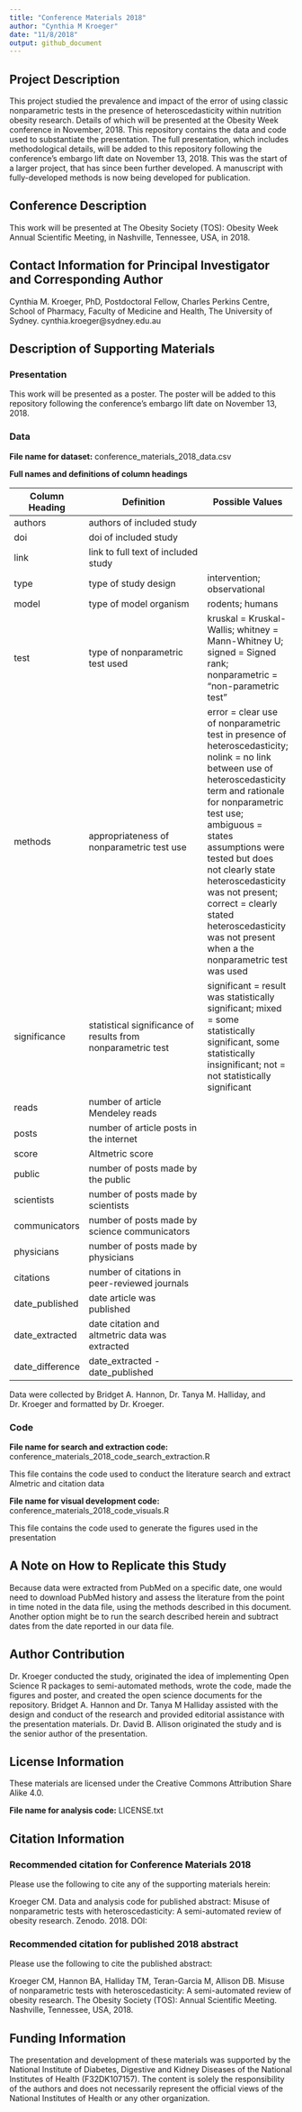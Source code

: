 ```yaml
---
title: "Conference Materials 2018"
author: "Cynthia M Kroeger"
date: "11/8/2018"
output: github_document
---
```

## Project Description 

This project studied the prevalence and impact of the error of using classic nonparametric tests in the presence of heteroscedasticity within nutrition obesity research. Details of which will be presented at the Obesity Week conference in November, 2018. This repository contains the data and code used to substantiate the presentation. The full presentation, which includes methodological details, will be added to this repository following the conference's embargo lift date on November 13, 2018. This was the start of a larger project, that has since been further developed. A manuscript with fully-developed methods is now being developed for publication. 


## Conference Description 

This work will be presented at The Obesity Society (TOS): Obesity Week Annual Scientific Meeting, in Nashville, Tennessee, USA, in 2018. 


## Contact Information for Principal Investigator and Corresponding Author

Cynthia M. Kroeger, PhD, Postdoctoral Fellow, Charles Perkins Centre, School of Pharmacy, Faculty of Medicine and Health, The University of Sydney. cynthia.kroeger@sydney.edu.au 


## Description of Supporting Materials 

### Presentation

This work will be presented as a poster. The poster will be added to this repository following the conference's embargo lift date on November 13, 2018.


### Data

__File name for dataset:__ conference_materials_2018_data.csv


__Full names and definitions of column headings__

Column Heading      | Definition                            | Possible Values 
------------------- | ------------------------------------- | ----------------------
authors             | authors of included study             | 
doi                 | doi of included study                 | 
link                | link to full text of included study   | 
type                | type of study design                  | intervention; observational
model               | type of model organism                | rodents; humans
test                | type of nonparametric test used       | kruskal = Kruskal-Wallis; whitney = Mann-Whitney U; signed = Signed rank; nonparametric = "non-parametric test"
methods             | appropriateness of nonparametric test use | error = clear use of nonparametric test in presence of heteroscedasticity; nolink = no link between use of heteroscedasticity term and rationale for nonparametric test use; ambiguous = states assumptions were tested but does not clearly state heteroscedasticity was not present; correct = clearly stated heteroscedasticity was not present when a the nonparametric test was used
significance        | statistical significance of results from nonparametric test | significant = result was statistically significant; mixed = some statistically significant, some statistically insignificant; not = not statistically significant
reads               | number of article Mendeley reads        |
posts               | number of article posts in the internet |
score               | Altmetric score                         |
public              | number of posts made by the public      |
scientists          | number of posts made by scientists      |
communicators       | number of posts made by science communicators |
physicians          | number of posts made by physicians      | 
citations           | number of citations in peer-reviewed journals |
date_published      | date article was published              | 
date_extracted      | date citation and altmetric data was extracted |
date_difference     | date_extracted - date_published         | 


Data were collected by Bridget A. Hannon, Dr. Tanya M. Halliday, and Dr. Kroeger and formatted by Dr. Kroeger. 


### Code

__File name for search and extraction code:__ conference_materials_2018_code_search_extraction.R

This file contains the code used to conduct the literature search and extract Almetric and citation data 


__File name for visual development code:__ conference_materials_2018_code_visuals.R

This file contains the code used to generate the figures used in the presentation 


## A Note on How to Replicate this Study 

Because data were extracted from PubMed on a specific date, one would need to download PubMed history and assess the literature from the point in time noted in the data file, using the methods described in this document. Another option might be to run the search described herein and subtract dates from the date reported in our data file. 


## Author Contribution 

Dr. Kroeger conducted the study, originated the idea of implementing Open Science R packages to semi-automated methods, wrote the code, made the figures and poster, and created the open science documents for the repository. Bridget A. Hannon and Dr. Tanya M Halliday assisted with the design and conduct of the research and provided editorial assistance with the presentation materials. Dr. David B. Allison originated the study and is the senior author of the presentation.


## License Information 

These materials are licensed under the Creative Commons Attribution Share Alike 4.0.

__File name for analysis code:__ LICENSE.txt


## Citation Information

### Recommended citation for Conference Materials 2018

Please use the following to cite any of the supporting materials herein: 

Kroeger CM. Data and analysis code for published abstract: Misuse of nonparametric tests with heteroscedasticity: A semi-automated review of obesity research. Zenodo. 2018. DOI: 


### Recommended citation for published 2018 abstract 

Please use the following to cite the published abstract: 

Kroeger CM, Hannon BA, Halliday TM, Teran-Garcia M, Allison DB. Misuse of nonparametric tests with heteroscedasticity: A semi-automated review of obesity research. The Obesity Society (TOS): Annual Scientific Meeting. Nashville, Tennessee, USA, 2018.


## Funding Information

The presentation and development of these materials was supported by the National Institute of Diabetes, Digestive and Kidney Diseases of the National Institutes of Health (F32DK107157). The content is solely the responsibility of the authors and does not necessarily represent the official views of the National Institutes of Health or any other organization. 
